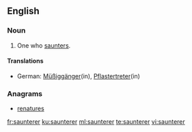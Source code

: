 ==English==

===Noun===
{{en-noun}}

# One who [[saunter]]s.

====Translations====
{{trans-top|one who saunters}}
* German: [[Müßiggänger]](in), [[Pflastertreter]](in)  
{{trans-mid}}
{{trans-bottom}}

===Anagrams===
* [[renatures#English|renatures]]

[[fr:saunterer]]
[[ku:saunterer]]
[[ml:saunterer]]
[[te:saunterer]]
[[vi:saunterer]]